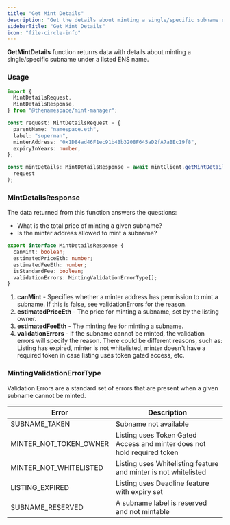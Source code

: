 ```yaml
---
title: "Get Mint Details"
description: "Get the details about minting a single/specific subname under a listed ENS name."
sidebarTitle: "Get Mint Details"
icon: "file-circle-info"
---
```


**GetMintDetails** function returns data with details about minting a single/specific subname under a listed ENS name.

### Usage

```typescript
import {
  MintDetailsRequest,
  MintDetailsResponse,
} from "@thenamespace/mint-manager";

const request: MintDetailsRequest = {
  parentName: "namespace.eth",
  label: "superman",
  minterAddress: "0x1D84ad46F1ec91b4Bb3208F645aD2fA7aBEc19f8",
  expiryInYears: number,
};

const mintDetails: MintDetailsResponse = await mintClient.getMintDetails(
  request
);
```

### MintDetailsResponse

The data returned from this function answers the questions:

- What is the total price of minting a given subname?
- Is the minter address allowed to mint a subname?

```typescript
export interface MintDetailsResponse {
  canMint: boolean;
  estimatedPriceEth: number;
  estimatedFeeEth: number;
  isStandardFee: boolean;
  validationErrors: MintingValidationErrorType[];
}
```

1. **canMint** - Specifies whether a minter address has permission to mint a subname. If this is false, see validationErrors for the reason.
2. **estimatedPriceEth** - The price for minting a subname, set by the listing owner.
3. **estimatedFeeEth** - The minting fee for minting a subname.
4. **validationErrors** - If the subname cannot be minted, the validation errors will specify the reason. There could be different reasons, such as: Listing has expired, minter is not whitelisted, minter doesn't have a required token in case listing uses token gated access, etc.

### MintingValidationErrorType

Validation Errors are a standard set of errors that are present when a given subname cannot be minted.

| Error                  | Description                                                             |
| ---------------------- | ----------------------------------------------------------------------- |
| SUBNAME_TAKEN          | Subname not available                                                   |
| MINTER_NOT_TOKEN_OWNER | Listing uses Token Gated Access and minter does not hold required token |
| MINTER_NOT_WHITELISTED | Listing uses Whitelisting feature and minter is not whitelisted         |
| LISTING_EXPIRED        | Listing uses Deadline feature with expiry set                           |
| SUBNAME_RESERVED       | A subname label is reserved and not mintable                            |
